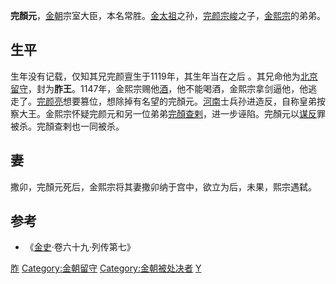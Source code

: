 '''完顏元'''{{BD|12世纪|1119年后|1149年||catIdx=W}}，[[金朝|金朝]]宗室大臣，本名常胜。[[金太祖|金太祖]]之孙，[[完颜宗峻|完颜宗峻]]之子，[[金熙宗|金熙宗]]的弟弟。
==生平==
生年没有记载，仅知其兄完颜亶生于1119年，其生年当在之后<!-- 生年无具体记载。如果有新的发现，请提供来源。 -->。其兄命他为[[北京路_(金朝)|北京]][[留守_(官職)|留守]]，封为'''胙王'''。1147年，金熙宗赐他[[酒|酒]]，他不能喝酒，金熙宗拿剑逼他，他逃走了。[[完颜亮|完颜亮]]想要篡位，想除掉有名望的完顏元。[[河南|河南]]士兵孙进造反，自称皇弟按察大王。金熙宗怀疑完颜元和另一位弟弟[[完顏查剌|完顏查剌]]，进一步诬陷。完顏元以[[谋反|谋反]]罪被杀。完顏查剌也一同被杀。
==妻==
撒卯，完顏元死后，金熙宗将其妻撒卯纳于宫中，欲立为后，未果，熙宗遇弑。
==参考==
*《[[金史|金史]]·卷六十九·列传第七》

{{DEFAULTSORT:W}}
[[Category:金朝宗室国王|胙]]
[[Category:金朝留守|Category:金朝留守]]
[[Category:金朝被处决者|Category:金朝被处决者]]
[[Category:完颜氏|Y]]